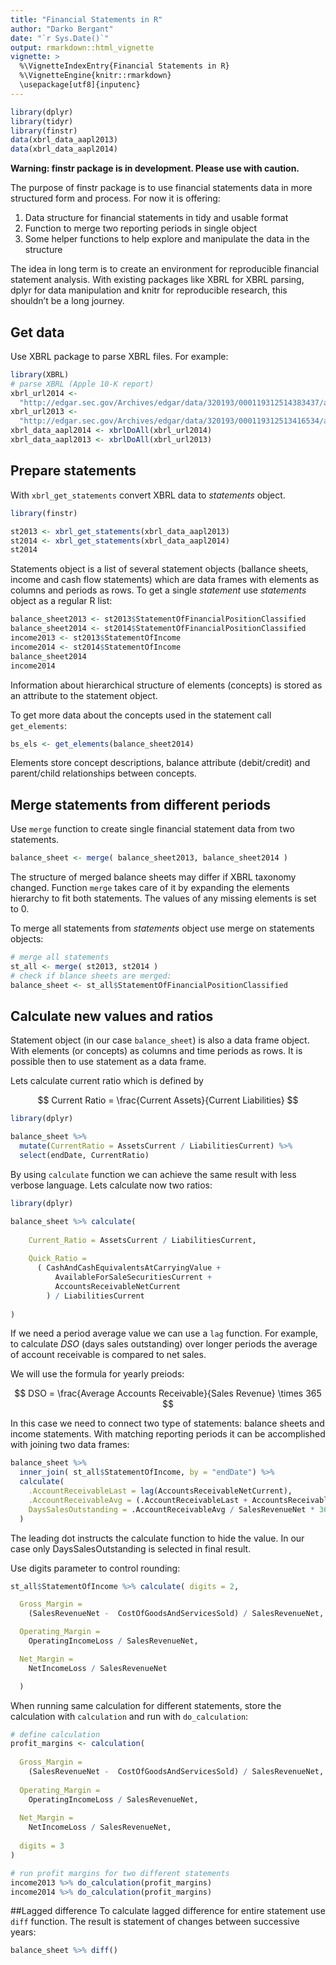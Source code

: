 ```yaml
---
title: "Financial Statements in R"
author: "Darko Bergant"
date: "`r Sys.Date()`"
output: rmarkdown::html_vignette
vignette: >
  %\VignetteIndexEntry{Financial Statements in R}
  %\VignetteEngine{knitr::rmarkdown}
  \usepackage[utf8]{inputenc}
---
```


```r
library(dplyr)
library(tidyr)
library(finstr)
data(xbrl_data_aapl2013)
data(xbrl_data_aapl2014)
```

**Warning: finstr package is in development. 
Please use with caution.**

The purpose of finstr package is to use financial statements 
data in more structured form and process.
For now it is offering:

1. Data structure for financial statements in tidy and usable format
2. Function to merge two reporting periods in single object
3. Some helper functions to help explore and manipulate the data in the 
structure

The idea in long term is to create an environment for reproducible financial 
statement analysis. With existing packages like XBRL for XBRL parsing, 
dplyr for data manipulation and knitr for reproducible research, this 
shouldn't be a long journey.


## Get data
Use XBRL package to parse XBRL files. For example:
```r
library(XBRL)
# parse XBRL (Apple 10-K report)
xbrl_url2014 <- 
  "http://edgar.sec.gov/Archives/edgar/data/320193/000119312514383437/aapl-20140927.xml"
xbrl_url2013 <- 
  "http://edgar.sec.gov/Archives/edgar/data/320193/000119312513416534/aapl-20130928.xml"
xbrl_data_aapl2014 <- xbrlDoAll(xbrl_url2014)
xbrl_data_aapl2013 <- xbrlDoAll(xbrl_url2013)
```

## Prepare statements
With `xbrl_get_statements` convert XBRL data to *statements* object. 
```r
library(finstr)

st2013 <- xbrl_get_statements(xbrl_data_aapl2013)
st2014 <- xbrl_get_statements(xbrl_data_aapl2014)
st2014
```

Statements object is a list of 
several statement objects (ballance sheets, income and cash 
flow statements) which are data frames with elements as columns and periods
as rows. 
To get a single *statement* use *statements* object as a regular R list:
```r
balance_sheet2013 <- st2013$StatementOfFinancialPositionClassified
balance_sheet2014 <- st2014$StatementOfFinancialPositionClassified
income2013 <- st2013$StatementOfIncome
income2014 <- st2014$StatementOfIncome
balance_sheet2014
income2014
```


Information about hierarchical structure of elements (concepts) is stored 
as an attribute to the statement object.

To get more data about the concepts used in the statement call `get_elements`: 
```r
bs_els <- get_elements(balance_sheet2014)
```

Elements store concept descriptions, balance attribute (debit/credit) and 
parent/child relationships between concepts.

## Merge statements from different periods
Use `merge` function to create single financial statement data from two 
statements. 
```r
balance_sheet <- merge( balance_sheet2013, balance_sheet2014 )
```

The structure of merged balance sheets may differ if XBRL
taxonomy changed. 
Function `merge` takes care of it by expanding the elements 
hierarchy to fit both statements. 
The values of any missing elements is set to 0.

To merge all statements from *statements* object use merge on statements objects:
```r
# merge all statements
st_all <- merge( st2013, st2014 )
# check if blance sheets are merged:
balance_sheet <- st_all$StatementOfFinancialPositionClassified
```

## Calculate new values and ratios
Statement object (in our case `balance_sheet`) is also a data frame object.
With elements (or concepts) as columns and time periods as rows.
It is possible then to use statement as a data frame.

Lets calculate current ratio which is defined by

$$ Current Ratio = \frac{Current Assets}{Current Liabilities} $$

```r
library(dplyr)

balance_sheet %>%
  mutate(CurrentRatio = AssetsCurrent / LiabilitiesCurrent) %>%
  select(endDate, CurrentRatio)

```

By using `calculate` function we can achieve the same result with
less verbose language. Lets calculate now two ratios:

```r
library(dplyr)

balance_sheet %>% calculate(
  
    Current_Ratio = AssetsCurrent / LiabilitiesCurrent,
    
    Quick_Ratio =  
      ( CashAndCashEquivalentsAtCarryingValue + 
          AvailableForSaleSecuritiesCurrent +
          AccountsReceivableNetCurrent
        ) / LiabilitiesCurrent
    
)
```


If we need a period average value we can use a `lag` function.
For example, to calculate *DSO* (days sales outstanding) over longer periods
the average of account receivable is compared to net sales.

We will use the formula for yearly preiods:

$$ DSO = \frac{Average Accounts Receivable}{Sales Revenue} \times 365 $$

In this case we need to connect two type of statements: balance sheets and
income statements. With matching reporting periods it can be accomplished 
with joining two data frames:

```r

balance_sheet %>%
  inner_join( st_all$StatementOfIncome, by = "endDate") %>%
  calculate(
    .AccountReceivableLast = lag(AccountsReceivableNetCurrent),
    .AccountReceivableAvg = (.AccountReceivableLast + AccountsReceivableNetCurrent)/2,
    DaysSalesOutstanding = .AccountReceivableAvg / SalesRevenueNet * 365 
  )

```

The leading dot instructs the calculate function to hide the value. In our case
only DaysSalesOutstanding is selected in final result.

Use digits parameter to control rounding:

```r


st_all$StatementOfIncome %>% calculate( digits = 2,

  Gross_Margin = 
    (SalesRevenueNet -  CostOfGoodsAndServicesSold) / SalesRevenueNet,

  Operating_Margin =
    OperatingIncomeLoss / SalesRevenueNet,

  Net_Margin = 
    NetIncomeLoss / SalesRevenueNet

  ) 

```

When running same calculation for different statements, store the
calculation with `calculation` and run with `do_calculation`:
```r
# define calculation
profit_margins <- calculation(
  
  Gross_Margin = 
    (SalesRevenueNet -  CostOfGoodsAndServicesSold) / SalesRevenueNet,
  
  Operating_Margin =
    OperatingIncomeLoss / SalesRevenueNet,
  
  Net_Margin = 
    NetIncomeLoss / SalesRevenueNet,
  
  digits = 3
)

# run profit margins for two different statements
income2013 %>% do_calculation(profit_margins)
income2014 %>% do_calculation(profit_margins)

```


##Lagged difference
To calculate lagged difference for entire statement use `diff` function.
The result is statement of changes between successive years:

```r

balance_sheet %>% diff()

```
